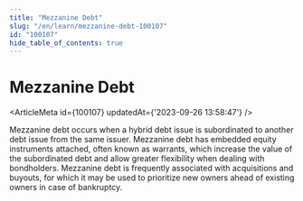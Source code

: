 ```yaml
---
title: "Mezzanine Debt"
slug: "/en/learn/mezzanine-debt-100107"
id: "100107"
hide_table_of_contents: true
---
```



# Mezzanine Debt

<ArticleMeta id={100107} updatedAt={'2023-09-26 13:58:47'} />
<div className='border-solid border-b border-t-0 my-4 border-[var(--ifm-color-gray-300)]' />

Mezzanine debt occurs when a hybrid debt issue is subordinated to another debt issue from the same issuer. Mezzanine debt has embedded equity instruments attached, often known as warrants, which increase the value of the subordinated debt and allow greater flexibility when dealing with bondholders. Mezzanine debt is frequently associated with acquisitions and buyouts, for which it may be used to prioritize new owners ahead of existing owners in case of bankruptcy.

